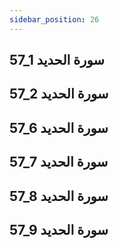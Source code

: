 ```yaml
---
sidebar_position: 26
---
```


## 57_1 سورة الحديد
<YouTube youTubeId='QK9xXl1H4FA' />

## 57_2 سورة الحديد
<YouTube youTubeId='t9Wjm1La8rk' />

## 57_6 سورة الحديد
<YouTube youTubeId='SctCceKe9uk' />

## 57_7 سورة الحديد
<YouTube youTubeId='JweXO_-Yd-U' />

## 57_8 سورة الحديد
<YouTube youTubeId='FjnPwIFbgtw' />

## 57_9 سورة الحديد
<YouTube youTubeId='WdwH1oy5r50' />
